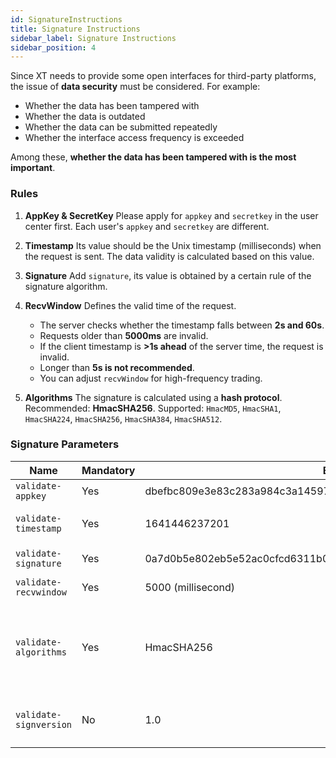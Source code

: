 ```yaml
---
id: SignatureInstructions
title: Signature Instructions
sidebar_label: Signature Instructions
sidebar_position: 4
---
```


Since XT needs to provide some open interfaces for third-party platforms, the issue of **data security** must be considered. For example:

- Whether the data has been tampered with
- Whether the data is outdated
- Whether the data can be submitted repeatedly
- Whether the interface access frequency is exceeded

Among these, **whether the data has been tampered with is the most important**.

### Rules

1. **AppKey & SecretKey** Please apply for `appkey` and `secretkey` in the user center first. Each user's `appkey` and `secretkey` are different.

2. **Timestamp** Its value should be the Unix timestamp (milliseconds) when the request is sent. The data validity is calculated based on this value.

3. **Signature** Add `signature`, its value is obtained by a certain rule of the signature algorithm.

4. **RecvWindow** Defines the valid time of the request.

   - The server checks whether the timestamp falls between **2s and 60s**.
   - Requests older than **5000ms** are invalid.
   - If the client timestamp is **>1s ahead** of the server time, the request is invalid.
   - Longer than **5s is not recommended**.
   - You can adjust `recvWindow` for high-frequency trading.

5. **Algorithms** The signature is calculated using a **hash protocol**. Recommended: **HmacSHA256**. Supported: `HmacMD5`, `HmacSHA1`, `HmacSHA224`, `HmacSHA256`, `HmacSHA384`, `HmacSHA512`.

### Signature Parameters

| Name | Mandatory | Example | Description |
| --- | --- | --- | --- |
| `validate-appkey` | Yes | dbefbc809e3e83c283a984c3a1459732ea7db1360ca80c5c2c8867408d28cc83 | User’s AppKey |
| `validate-timestamp` | Yes | 1641446237201 | Unix timestamp (ms) |
| `validate-signature` | Yes | 0a7d0b5e802eb5e52ac0cfcd6311b0faba6e2503a9a8d1e2364b38617877574d | Generated signature |
| `validate-recvwindow` | Yes | 5000 (millisecond) | Request valid time window |
| `validate-algorithms` | Yes | HmacSHA256 | Supported: HmacMD5, HmacSHA1, HmacSHA224, HmacSHA256, HmacSHA384, HmacSHA512 |
| `validate-signversion` | No | 1.0 | Reserved, signature version number |

